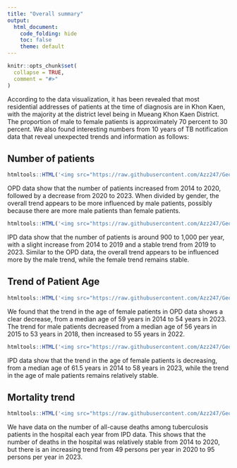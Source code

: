 ```yaml
---
title: "Overall summary"
output: 
  html_document:
    code_folding: hide
    toc: false
    theme: default
---
```


```r
knitr::opts_chunk$set(
  collapse = TRUE,
  comment = "#>"
)
```
According to the data visualization, it has been revealed that most residential addresses of patients at the time of diagnosis are in Khon Kaen, with the majority at the district level being in Mueang Khon Kaen District. The proportion of male to female patients is approximately 70 percent to 30 percent. We also found interesting numbers from 10 years of TB notification data that reveal unexpected trends and information as follows:

## Number of patients

```r
htmltools::HTML('<img src="https://raw.githubusercontent.com/Azz247/GeoTB/main/man/figures/NumberPt_OPD.png" width="80%" />')
```

OPD data show that the number of patients increased from 2014 to 2020, followed by a decrease from 2020 to 2023. When divided by gender, the overall trend appears to be more influenced by male patients, possibly because there are more male patients than female patients.

```r
htmltools::HTML('<img src="https://raw.githubusercontent.com/Azz247/GeoTB/main/man/figures/NumberPt_IPD.png" width="80%" />')
```

IPD data show that the number of patients is around 900 to 1,000 per year, with a slight increase from 2014 to 2019 and a stable trend from 2019 to 2023. Similar to the OPD data, the overall trend appears to be influenced more by the male trend, while the female trend remains stable.

## Trend of Patient Age

```r
htmltools::HTML('<img src="https://raw.githubusercontent.com/Azz247/GeoTB/main/man/figures/PatientAge_OPD.png" width="80%" />')
```

We found that the trend in the age of female patients in OPD data shows a clear decrease, from a median age of 59 years in 2014 to 54 years in 2023. The trend for male patients decreased from a median age of 56 years in 2015 to 53 years in 2018, then increased to 55 years in 2022.

```r
htmltools::HTML('<img src="https://raw.githubusercontent.com/Azz247/GeoTB/main/man/figures/PatientAge_IPD.png" width="80%" />')
```

IPD data show that the trend in the age of female patients is decreasing, from a median age of 61.5 years in 2014 to 58 years in 2023, while the trend in the age of male patients remains relatively stable.

## Mortality trend

```r
htmltools::HTML('<img src="https://raw.githubusercontent.com/Azz247/GeoTB/main/man/figures/Death.png" width="80%" />')
```

We have data on the number of all-cause deaths among tuberculosis patients in the hospital each year from IPD data. This shows that the number of deaths in the hospital was relatively stable from 2014 to 2020, but there is an increasing trend from 49 persons per year in 2020 to 95 persons per year in 2023.
